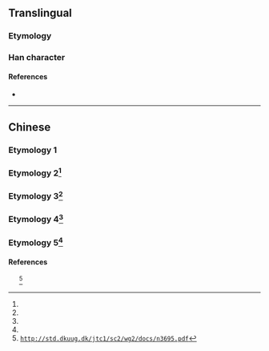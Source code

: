 {{character info/new}}
{{also|咼}}
==Translingual==

===Etymology===
{{Han simp|咼}}

===Han character===
{{Han char|rn=30|rad=口|as=04|sn=7|four=|canj=ROB,XXROB|ids=⿱口内}}

====References====
* {{Han ref|kx=0181.191|hdz=10589.040|uh=5459|ud=21593}}

----

==Chinese==
===Etymology 1===
{{zh-see|咼}}
===Etymology 2<ref name="West 2009-10-01 page.48"/>===
{{zh-see|涡|ss}}
===Etymology 3<ref name="West 2009-10-01 page.48"/>===
{{zh-see|娲|ss}}
===Etymology 4<ref name="West 2009-10-01 page.48"/>===
{{zh-see|窝|ss}}
===Etymology 5<ref name="West 2009-10-01 page.48"/>===
{{zh-see|莴|ss}}

====References====
<references>
	<ref name="West 2009-10-01 page.48">http://std.dkuug.dk/jtc1/sc2/wg2/docs/n3695.pdf</ref>
</references>